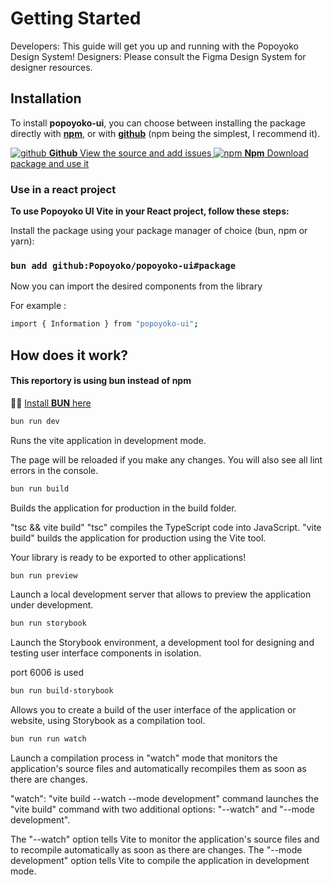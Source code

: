 



<Meta title="Starting" />

<style>
  {`
    .subheading {
      --mediumdark: '#999999';
      font-weight: 900;
      font-size: 13px;
      color: #999;
      letter-spacing: 6px;
      line-height: 24px;
      text-transform: uppercase;
      margin-bottom: 12px;
      margin-top: 40px;
    }

    .link-list {
      display: grid;
      grid-template-columns: 1fr;
      grid-template-rows: 1fr 1fr;
      row-gap: 10px;
    }

    @media (min-width: 620px) {
      .link-list {
        row-gap: 20px;
        column-gap: 20px;
        grid-template-columns: 1fr 1fr;
      }
    }

    @media all and (-ms-high-contrast:none) {
    .link-list {
        display: -ms-grid;
        -ms-grid-columns: 1fr 1fr;
        -ms-grid-rows: 1fr 1fr;
      }
    }

    .link-item {
      display: block;
      padding: 20px 30px 20px 15px;
      border: 1px solid #00000010;
      border-radius: 5px;
      transition: background 150ms ease-out, border 150ms ease-out, transform 150ms ease-out;
      color: #333333;
      display: flex;
      align-items: flex-start;
    }

    .link-item:hover {
      border-color: #1EA7FD50;
      transform: translate3d(0, -3px, 0);
      box-shadow: rgba(0, 0, 0, 0.08) 0 3px 10px 0;
    }

    .link-item:active {
      border-color: #1EA7FD;
      transform: translate3d(0, 0, 0);
    }

    .link-item strong {
      font-weight: 700;
      display: block;
      margin-bottom: 2px;
    }

    .link-item img {
      height: 40px;
      width: 40px;
      margin-right: 15px;
      flex: none;
    }

    .link-item span {
      font-size: 14px;
      line-height: 20px;
    }
  `}
</style>

# Getting Started

Developers: This guide will get you up and running with the Popoyoko Design System!
Designers: Please consult the Figma Design System for designer resources.


## Installation

To install **popoyoko-ui**, you can choose between installing the package directly with [**npm**](), or with [**github**](https://github.com/Popoyoko/popoyoko-ui) (npm being the simplest, I recommend it).

<div className="link-list">
  <a className="link-item" href="https://github.com/Popoyoko/popoyoko-ui" target="_blank">
    <img src={github} alt="github" />
    <span>
      <strong>Github</strong>
      View the source and add issues
    </span>
  </a>
  <a className="link-item" href="##" target="_blank">
    <img src={npm} alt="npm" />
    <span>
      <strong>Npm</strong>
      Download package and use it
    </span>
  </a>
</div>

### Use in a react project

**To use Popoyoko UI Vite in your React project, follow these steps:**

 Install the package using your package manager of choice (bun, npm or yarn):

### `bun add github:Popoyoko/popoyoko-ui#package`

Now you can import the desired components from the library

For example :

```bash
import { Information } from "popoyoko-ui";
```

## How does it work?
#### This reportory is using bun instead of npm

🏴‍☠️ [Install **BUN** here](https://bun.sh/)

```bash
bun run dev
```

Runs the vite application in development mode.

The page will be reloaded if you make any changes.
You will also see all lint errors in the console.

```bash
bun run build
```

Builds the application for production in the build folder.

"tsc && vite build"
"tsc" compiles the TypeScript code into JavaScript.
"vite build" builds the application for production using the Vite tool.

Your library is ready to be exported to other applications!

```bash
bun run preview
```

Launch a local development server that allows to preview the application under development.

```bash
bun run storybook
```

Launch the Storybook environment, a development tool for designing and testing user interface components in isolation.

port 6006 is used

```bash
bun run build-storybook
```

Allows you to create a build of the user interface of the application or website, using Storybook as a compilation tool.

```bash
bun run run watch
```

Launch a compilation process in "watch" mode that monitors the application's source files and automatically recompiles them as soon as there are changes.

"watch": "vite build --watch --mode development"
command launches the "vite build" command with two additional options: "--watch" and "--mode development".

The "--watch" option tells Vite to monitor the application's source files and to recompile automatically as soon as there are changes. The "--mode development" option tells Vite to compile the application in development mode.
